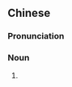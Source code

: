 {{also|老派儿}}
==Chinese==
{{zh-forms|s=老派儿|type=21}}

===Pronunciation===
{{zh-pron
|m=lǎopàir
|cat=n
}}

===Noun===
{{zh-noun}}

# {{cmn-erhua form of|a [[conservative]]; [[old-fashioned]] [[person]]}}